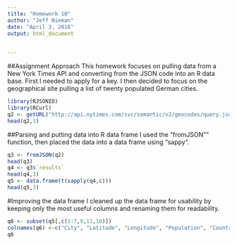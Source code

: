 ```yaml
---
title: "Homework 10"
author: "Jeff Nieman"
date: "April 3, 2016"
output: html_document
  

---
```


##Assignment Approach
This homework focuses on pulling data from a New York Times API and converting from the JSON code into an R data base.  First I needed to apply for a key.  I then decided to focus on the geographical site pulling a list of twenty populated German cities.

```r
library(RJSONIO)
library(RCurl)
q2 <- getURL("http://api.nytimes.com/svc/semantic/v2/geocodes/query.json?feature_class=P&country_code=DE&feature_class=P&api-key=964b66751b69f8042571892d7a0670bd:10:74813960")
head(q2,3)
```

##Parsing and putting data into R data frame
I used the "fromJSON"" function, then placed the data into a data frame using "sappy".

```r
q3 <- fromJSON(q2)
head(q3)
q4 <- q3$`results`
head(q4,3)
q5 <- data.frame(t(sapply(q4,c)))
head(q5,3)
```

#Improving the data frame
I cleaned up the data frame for usability by keeping only the most useful columns and renaming them for readability.

```r
q6 <- subset(q5[,c(5:7,9,11,16)])
colnames(q6) <-c("City", "Latitude", "Longitude", "Population", "Country", "State")
q6
```


